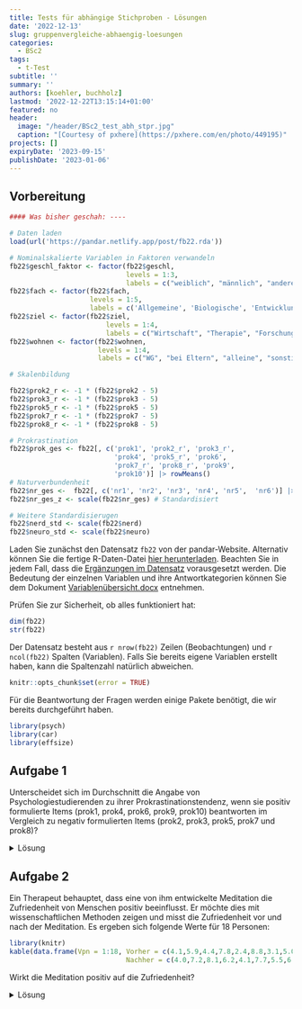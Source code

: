```yaml
---
title: Tests für abhängige Stichproben - Lösungen
date: '2022-12-13'
slug: gruppenvergleiche-abhaengig-loesungen
categories:
  - BSc2
tags:
  - t-Test
subtitle: ''
summary: ''
authors: [koehler, buchholz]
lastmod: '2022-12-22T13:15:14+01:00'
featured: no
header:
  image: "/header/BSc2_test_abh_stpr.jpg"
  caption: "[Courtesy of pxhere](https://pxhere.com/en/photo/449195)"
projects: []
expiryDate: '2023-09-15'
publishDate: '2023-01-06'
---
```

## Vorbereitung

```r
#### Was bisher geschah: ----

# Daten laden
load(url('https://pandar.netlify.app/post/fb22.rda'))  

# Nominalskalierte Variablen in Faktoren verwandeln
fb22$geschl_faktor <- factor(fb22$geschl,
                             levels = 1:3,
                             labels = c("weiblich", "männlich", "anderes"))
fb22$fach <- factor(fb22$fach,
                    levels = 1:5,
                    labels = c('Allgemeine', 'Biologische', 'Entwicklung', 'Klinische', 'Diag./Meth.'))
fb22$ziel <- factor(fb22$ziel,
                        levels = 1:4,
                        labels = c("Wirtschaft", "Therapie", "Forschung", "Andere"))
fb22$wohnen <- factor(fb22$wohnen, 
                      levels = 1:4, 
                      labels = c("WG", "bei Eltern", "alleine", "sonstiges"))

# Skalenbildung

fb22$prok2_r <- -1 * (fb22$prok2 - 5)
fb22$prok3_r <- -1 * (fb22$prok3 - 5)
fb22$prok5_r <- -1 * (fb22$prok5 - 5)
fb22$prok7_r <- -1 * (fb22$prok7 - 5)
fb22$prok8_r <- -1 * (fb22$prok8 - 5)

# Prokrastination
fb22$prok_ges <- fb22[, c('prok1', 'prok2_r', 'prok3_r',
                          'prok4', 'prok5_r', 'prok6',
                          'prok7_r', 'prok8_r', 'prok9', 
                          'prok10')] |> rowMeans()
# Naturverbundenheit
fb22$nr_ges <-  fb22[, c('nr1', 'nr2', 'nr3', 'nr4', 'nr5',  'nr6')] |> rowMeans()
fb22$nr_ges_z <- scale(fb22$nr_ges) # Standardisiert

# Weitere Standardisierugen
fb22$nerd_std <- scale(fb22$nerd)
fb22$neuro_std <- scale(fb22$neuro)

```

Laden Sie zunächst den Datensatz `fb22` von der pandar-Website. Alternativ können Sie die fertige R-Daten-Datei [<i class="fas fa-download"></i> hier herunterladen](/post/fb22.rda). Beachten Sie in jedem Fall, dass die [Ergänzungen im Datensatz](/post/gruppenvergleiche-abhaengig/#prep) vorausgesetzt werden. Die Bedeutung der einzelnen Variablen und ihre Antwortkategorien können Sie dem Dokument [Variablenübersicht.docx](/post/variablen.pdf) entnehmen.

Prüfen Sie zur Sicherheit, ob alles funktioniert hat: 

```r
dim(fb22)
str(fb22)
```

Der Datensatz besteht aus `r nrow(fb22)` Zeilen (Beobachtungen) und `r ncol(fb22)` Spalten (Variablen). Falls Sie bereits eigene Variablen erstellt haben, kann die Spaltenzahl natürlich abweichen.


```r
knitr::opts_chunk$set(error = TRUE)
```

Für die Beantwortung der Fragen werden einige Pakete benötigt, die wir bereits durchgeführt haben.

```r
library(psych)
library(car)
library(effsize)
```

## Aufgabe 1
Unterscheidet sich im Durchschnitt die Angabe von Psychologiestudierenden zu ihrer Prokrastinationstendenz, wenn sie positiv formulierte Items (prok1, prok4, prok6, prok9, prok10) beantworten im Vergleich zu negativ formulierten Items (prok2, prok3, prok5, prok7 und prok8)? 

<details><summary>Lösung</summary>


Die Skala "Prokrastination" soll bei hohen Werten eine höhere Prokrastinationstendenz darstellen. Um zu vergleichen, ob die Zustimmung je nach Itemformulierung (pos. vs. neg.) anders ausfällt, müssen wir die rekodierten Versionen der Variablen nehmen (wurde im Seminar bereits durchgeführt).

Anschließend bilden wir für jede Person ihren Mittelwert auf den positiv formulierten Items sowie ihren Mittelwert auf den negativ formulierten Items.

```r
# Skalenbildung
prokrast_pos <- fb22[, c('prok1', 'prok4',  'prok6',
                         'prok9', 'prok10')]
prokrast_pos$mean <- rowMeans(prokrast_pos,na.rm = T)

prokrast_neg <- fb22[, c('prok2_r', 'prok3_r',
                         'prok5_r', 'prok7_r',
                         'prok8_r')]
prokrast_neg$mean <- rowMeans(prokrast_neg,na.rm = T)
```

**Deskriptivstatistische Beantwortung der Fragestellung: grafisch**

Je ein Histogramm pro Skala, untereinander dargestellt, vertikale Linie für den jeweiligen Mittelwert
```r
par(mfrow=c(2,1), mar=c(3,2,2,0))
hist(prokrast_pos$mean, xlim=c(0,4), ylim=c(1,60), main="Prokrastinationstendenz positiv formulierte Items", xlab="", ylab="", las=1)
abline(v=mean(prokrast_pos$mean), lty=2, lwd=2)
hist(prokrast_neg$mean, xlim=c(0,4), ylim=c(1,60), main="Prokrastinationstendenz negativ formulierte Items", xlab="", ylab="", las=1)
abline(v=mean(prokrast_neg$mean), lty=2, lwd=2)
par(mfrow=c(1,1))
```

**Deskriptivstatistische Beantwortung der Fragestellung: statistisch**
```r
summary(prokrast_pos$mean)
summary(prokrast_neg$mean)
#alternativ
library(psych)
describe(prokrast_pos$mean)
describe(prokrast_neg$mean)
```
```r
positiv <- describe(prokrast_pos$mean)
negativ <- describe(prokrast_neg$mean)
```
Mittelwert positiv (_M_ = `r round(positiv$mean, 2)`, _SD_ = `r round(positiv$sd, 2)`) ist deskriptiv höher als Mittelwert negativ (_M_ = `r round(negativ$mean, 2)`, _SD_ = `r round(negativ$sd, 2)`).

**Voraussetzungen für t-Test für abhängige Stichproben**

1. Die abhängige Variable ist intervallskaliert $\rightarrow$ ok
2. Die Messwerte innerhalb der Paare dürfen sich gegenseitig beeinflussen/voneinander abhängig sein; keine Abhängigkeiten zwischen den Messwertpaaren $\rightarrow$ ok
3. Die Differenzvariable _d_ muss in der Population normalverteilt sein $\rightarrow$ ab $n \ge 30$ gegeben, ansonsten grafische Prüfung oder Hintergrundwissen 

**Voraussetzungsprüfung: Normalverteilung von _d_**
```r
par(mar=c(3,3,3,0)) #ändern der Ränder (margins) des Plot-Fensters
difference <- prokrast_pos$mean-prokrast_neg$mean
hist(difference, 
     breaks = 15,
     xlim=c(-2,2), 
     ylim = c(0,1), 
     main="Verteilung der Differenzen", 
     xlab="Differenzen", ylab="", las=1,freq=F)
curve(dnorm(x, mean=mean(difference), sd=sd(difference)), col="blue", lwd=2, add=T)
par(mfrow=c(1,1)) #Zurücksetzen auf default
qqnorm(difference,las=1)
qqline(difference, col="blue")
```

$\Rightarrow$ Differenzen sehen einigermaßen normalverteilt aus

**Hypothesen**

* Art des Effekts: Unterschiedshypothese  
* Richtung des Effekts: Ungerichtet $\rightarrow$ ungerichtete Hypothese
* Größe des Effekts: Unspezifisch  


Hypothesenpaar (inhaltlich):  
H0: Studierende geben in gleichem Ausmaß ihre Prokrastinationstendenz an, d.h. die Richtung der Itemformulierung ist irrelevant.

H1: Studierende geben nicht im gleichen Ausmaß ihre Prokrastinationstendenz an, d.h. die Richtung der Itemformulierung hat einen Einfluss.

Hypothesenpaar (statistisch):  

* $H_0$: $\mu_\text{positiv} = \mu_\text{negativ}$  bzw. $\mu_{d} = 0$
* $H_1$: $\mu_\text{positiv} \ne   \mu_\text{negativ}$  bzw. $\mu_{d} \ne 0$

**Spezifikation des Signifikanzniveaus**

$\alpha = .05$

**Durchführung des _t_-Tests für abhängige Stichproben in R**

```r
t.test(x = prokrast_pos$mean, y  = prokrast_neg$mean, 
       paired = T,                       # Stichproben sind abhängig
       alternative = "two.sided",        # ungerichtete Hypothese 
       conf.level = .95)                 # alpha = .05
```

```r
ttest <- t.test(x = prokrast_pos$mean, y  = prokrast_neg$mean, paired = T, alternative = "less", conf.level = .95)
```

* Zur Erinnerung: _df_ bei _t_-test mit abhängigen Stichproben: _n_ - 1 
* _t_(0.05;`r ttest$parameter`) = `r round(ttest$statistic, 3)`, _p_ < .001 $\rightarrow$ signifikant, H0 wird verworfen.

**Schätzung des standardisierten Populationseffekts**

```r
mean_d <- mean(difference)
sd.d.est <- sd(difference) #die geschätzte SD der Differenzen
d_prok <- mean_d/sd.d.est
d_prok
```

$\Rightarrow$ Der standardisierte Populationseffekt beträgt _d2''_ = `r round(d_prok, 2)` und ist laut Konventionen nach Cohen (1988) groß. 

**Formales Berichten des Ergebnisses**

Es wurde untersucht, ob Psychologiestudierende in Anbhängigkeit der Itemformulierung in unterschiedlichem Maße angeben, dass sie prokrastinieren. Es findet sich deskriptiv ein Unterschied: Bei den positiv formulierten Items liegt der durchschnittliche Prokrastinationswert bei `r round(positiv$mean, 2)` (_SD_ = `r round(positiv$sd, 2)`), während er bei negativ formulierten Items bei `r round(negativ$mean, 2)` (_SD_ = `r round(negativ$sd, 2)`) liegt. 

Zur Beantwortung der Fragestellung wurde ein ungerichteter _t_-Test für abhängige Stichproben durchgeführt. Der Unterschied ist signifikant (_t_(`r ttest$parameter`) = `r round(ttest$statistic, 3)`, _p_ < .001), somit wird die Nullhypothese verworfen. Die Itemformulierung scheint einen Einfluss auf die angegebene Prokrastinationstendenz zu haben. 

Dieser Einfluss ist nach dem standardisierten Populationseffekt von _d''_ = `r round(d_prok, 2)` groß.

Anmerkung: Hierbei ist zu bedenken, dass es neben der Richtung der Itemformulierung  natürlich noch andere (bei unserer Erhebung nicht kontrollierte) Eigenheiten der Items geben kann, die zu Unterschieden führen (z. B. wie extrem bzw. schwierig die Items formuliert sind). 

</details>


## Aufgabe 2
Ein Therapeut behauptet, dass eine von ihm entwickelte Meditation die Zufriedenheit von Menschen positiv beeinflusst. Er möchte dies mit wissenschaftlichen Methoden zeigen und misst die Zufriedenheit vor und nach der Meditation. Es ergeben sich folgende Werte für 18 Personen:   

```r
library(knitr)
kable(data.frame(Vpn = 1:18, Vorher = c(4.1,5.9,4.4,7.8,2.4,8.8,3.1,5.0,6.0,4.5,5.8,4.4,3.2,7.3,7.4,6.3,4.3,7.1), 
                             Nachher = c(4.0,7.2,8.1,6.2,4.1,7.7,5.5,6.9,8.2,5.4,9.1,5.6,6.8,7.5,6.4,4.9,6.1,7.9)))
```

Wirkt die Meditation positiv auf die Zufriedenheit?

<details><summary>Lösung</summary>
**Datensatz generieren**
```r
dataMeditation <- data.frame(Vpn = 1:18, 
                             Vorher = c(4.1,5.9,4.4,7.8,2.4,8.8,3.1,5.0,6.0,4.5,5.8,4.4,3.2,7.3,7.4,6.3,4.3,7.1), 
                             Nachher = c(4.0,7.2,8.1,6.2,4.1,7.7,5.5,6.9,8.2,5.4,9.1,5.6,6.8,7.5,6.4,4.9,6.1,7.9))
```

**Deskriptivstatistische Beantwortung der Fragestellung: grafisch**

Histogramme (weil Intervallskalenqualität):
Je ein Histogramm pro Gruppe, untereinander dargestellt, vertikale Linie für den jeweiligen Mittelwert
```r
par(mfrow=c(2,1), mar=c(3,2,2,0))
hist(dataMeditation[, "Vorher"], xlim=c(0,10), ylim=c(1,6), main="Zufriedenheit vor der Meditation", xlab="", ylab="", las=1)
abline(v=mean(dataMeditation[, "Vorher"]), lty=2, lwd=2)
hist(dataMeditation[, "Nachher"], xlim=c(0,10), ylim=c(1,6), main="Zufriedenheit nach der Meditation", xlab="", ylab="", las=1)
abline(v=mean(dataMeditation[, "Nachher"]), lty=2, lwd=2)
par(mfrow=c(1,1))
```

**Deskriptivstatistische Beantwortung der Fragestellung: statistisch**
```r
summary(dataMeditation[, "Vorher"])
summary(dataMeditation[, "Nachher"])
#alternativ
library(psych)
describe(dataMeditation[, "Vorher"])
describe(dataMeditation[, "Nachher"])
```
```r
vorher <- describe(dataMeditation[, "Vorher"])
nachher <- describe(dataMeditation[, "Nachher"])
```
Mittelwert vorher (_M_ = `r round(vorher$mean, 2)`, _SD_ = `r round(vorher$sd, 2)`) ist deskriptiv niedriger als Mittelwert nachher (_M_ = `r round(nachher$mean, 2)`, _SD_ = `r round(nachher$sd, 2)`).

**Voraussetzungen für t-Test für abhängige Stichproben**

1. Die abhängige Variable ist intervallskaliert $\rightarrow$ ok
2. Die Messwerte innerhalb der Paare dürfen sich gegenseitig beeinflussen/voneinander abhängig sein; keine Abhängigkeiten zwischen den Messwertpaaren $\rightarrow$ ok
3. Die Differenzvariable _d_ muss in der Population normalverteilt sein $\rightarrow$ ab $n \ge 30$ gegeben, ansonsten grafische Prüfung oder Hintergrundwissen 

**Voraussetzungsprüfung: Normalverteilung von _d_**
```r
par(mar=c(3,3,3,0)) #ändern der Ränder (margins) des Plot-Fensters
difference2 <- dataMeditation[, "Vorher"]-dataMeditation[, "Nachher"]
hist(difference2, xlim=c(-6,4), main="Verteilung der Differenzen", xlab="Differenzen", ylab="", las=1,freq=F)
curve(dnorm(x, mean=mean(difference2), sd=sd(difference2)), col="blue", lwd=2, add=T)
par(mfrow=c(1,1)) #Zurücksetzen auf default
qqnorm(difference2,las=1)
qqline(difference2, col="blue")
```

$\Rightarrow$ Differenzen sehen nicht normalverteilt aus

$\Rightarrow$ Durchführung des Wilcoxon-Tests für abhängige Stichproben, da die Voraussetzungen hierfür erfüllt sind.

**Hypothesen**

* Art des Effekts: Unterschiedshypothese  
* Richtung des Effekts: Gerichtet $\rightarrow$ gerichtete Hypothesen (Der Wissenschaftler erwartet eine positive Wirkung der Meditation auf die Zufriedenheit.) 
* Größe des Effekts: Unspezifisch  


Hypothesenpaar (inhaltlich):  
H0: Die Meditation wirkt sich nicht oder negativ auf die Zufriedenheit aus.

H1: Die Meditation wirkt sich positiv auf die Zufriedenheit aus.

Hypothesenpaar (statistisch):  

* $H_0$: $\eta_\text{vorher} \ge \eta_\text{nachher}$  bzw. $\mu_{d} \ge 0$
* $H_1$: $\eta_\text{vorher} <   \eta_\text{nachher}$  bzw. $\mu_{d} < 0$

**Spezifikation des Signifikanzniveaus**

$\alpha = .05$

**Inferenzstatistik: Wilcoxon-Test für abhängige Stichproben**
```r
wilcox.test(x = dataMeditation[, "Vorher"], y  = dataMeditation[, "Nachher"], # die beiden abhängigen Gruppen
       paired = T,                       # Stichproben sind abhängig
       alternative = "less",             # gerichtete Hypothese -> einseitige Testung
       conf.level = .95)                 # alpha = .05
```

```r
wilcoxtest <- wilcox.test(x = dataMeditation[, "Vorher"], y  = dataMeditation[, "Nachher"], paired = T, alternative = "less", conf.level = .95)
```

$\Rightarrow$ _V_ = `r wilcoxtest$statistic`, _p_ < .01 $\rightarrow$ H0 wird verworfen.


**Formales Berichten des Ergebnisses**

Es wurde in einer Wiederholungsmessung untersucht, ob sich Meditation auf Zufriedenheit auswirkt. Zunächst findet sich deskriptiv ein Unterschied: Vor der Meditation liegt der durchschnittliche Zufriedenheitswert bei `r round(vorher$mean, 2)` (_SD_ = `r round(vorher$sd, 2)`), während er nach der Meditation bei `r round(nachher$mean, 2)` (_SD_ = `r round(nachher$sd, 2)`) liegt. 

Da die Differenzen nicht normalverteilt waren, wurde ein gerichteter Wilcoxon-Test für abhängige Stichproben durchgeführt. Der Unterschied wurde bei einem Signifikanzniveau von alpha = .05 signifikant (_V_ = `r wilcoxtest$statistic`, _p_ < .01). Somit wird die Nullhypothese verworfen. Die Meditation hat einen positiven Einfluss auf die Zufriedenheit.


</details>
